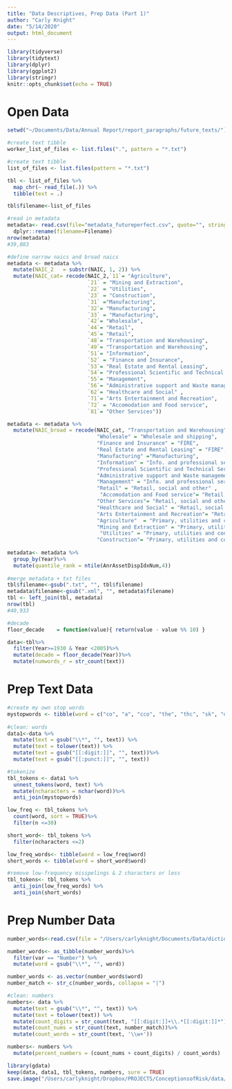 ```yaml
---
title: "Data Descriptives, Prep Data (Part 1)"
author: "Carly Knight"
date: "5/14/2020"
output: html_document
---
```


```r
library(tidyverse)
library(tidytext)
library(dplyr)
library(ggplot2)
library(stringr)
knitr::opts_chunk$set(echo = TRUE)
```

# Open Data
```r
setwd("~/Documents/Data/Annual Report/report_paragraphs/future_texts/")

#create text tibble
worker_list_of_files <- list.files(".", pattern = "*.txt")

#create text tibble
list_of_files <- list.files(pattern = "*.txt")

tbl <- list_of_files %>% 
  map_chr(~ read_file(.)) %>% 
  tibble(text = .)

tbl$filename<-list_of_files

#read in metadata
metadata<- read.csv(file="metadata_futureperfect.csv", quote="", stringsAsFactors=FALSE) %>%
  dplyr::rename(filename=Filename)
nrow(metadata) 
#39,883

#define narrow naics and broad naics
metadata <- metadata %>%
  mutate(NAIC_2   = substr(NAIC, 1, 2)) %>%
  mutate(NAIC_cat= recode(NAIC_2,`11`= "Agriculture",
                          `21` = "Mining and Extraction",
                          `22` = "Utilities", 
                          `23` = "Construction",
                          `31` ="Manufacturing", 
                          `32`= "Manufacturing", 
                          `33` = "Manufacturing", 
                          `42`= "Wholesale", 
                          `44`= "Retail",
                          `45`= "Retail",
                          `48`= "Transportation and Warehousing", 
                          `49`= "Transportation and Warehousing", 
                          `51`= "Information", 
                          `52` = "Finance and Insurance", 
                          `53`= "Real Estate and Rental Leasing", 
                          `54`= "Professional Scientific and Technical Services", 
                          `55`= "Management", 
                          `56`= "Administrative support and Waste management",
                          `62`= "Healthcare and Social" , 
                          `71`= "Arts Entertainment and Recreation", 
                          `72` = "Accomodation and Food service", 
                          `81`= "Other Services"))

metadata <- metadata %>%
  mutate(NAIC_broad = recode(NAIC_cat, "Transportation and Warehousing"  = "Wholesale and shipping",
                             "Wholesale" = "Wholesale and shipping",
                             "Finance and Insurance" = "FIRE",
                             "Real Estate and Rental Leasing" = "FIRE",
                             "Manufacturing" ="Manufacturing",
                             "Information" = "Info. and professional services",
                             "Professional Scientific and Technical Services" = "Info. and professional services",
                             "Administrative support and Waste management" = "Info. and professional services",
                             "Management" = "Info. and professional services",
                             "Retail" = "Retail, social and other" ,
                              "Accomodation and Food service"= "Retail, social and other" ,
                             "Other Services"= "Retail, social and other" ,
                             "Healthcare and Social" = "Retail, social and other" ,
                             "Arts Entertainment and Recreation"= "Retail, social and other" ,
                             "Agriculture"  = "Primary, utilities and construction",
                             "Mining and Extraction" = "Primary, utilities and construction",
                              "Utilities" = "Primary, utilities and construction",
                             "Construction"= "Primary, utilities and construction"))
                             
metadata<- metadata %>%
  group_by(Year)%>%
  mutate(quantile_rank = ntile(AnrAssetDispIdxNum,4))
                             
#merge metadata + txt files
tbl$filename<-gsub(".txt", "", tbl$filename)
metadata$filename<-gsub(".xml", "", metadata$filename)
tbl <- left_join(tbl, metadata)
nrow(tbl)
#40,933

#decade
floor_decade    = function(value){ return(value - value %% 10) }

data<-tbl%>%
  filter(Year>=1930 & Year <2005)%>%
  mutate(decade = floor_decade(Year))%>%
  mutate(numwords_r = str_count(text))
```


# Prep Text Data
```r
#create my own stop words
mystopwords <- tibble(word = c("co", "a", "cco", "the", "thc", "sk", "dca", "cg", "pap", "po", "txu", "corco", "cobo", "ourselves", "hers", "between", "yourself", "but", "again", "there", "about", "once", "during", "out", "very", "having", "with", "they", "own", "an", "be", "some", "for", "do", "its", "yours", "such", "into", "of", "most", "itself", "other", "off", "is", "s", "am", "or", "who", "as", "from", "him", "each", "the", "themselves", "until", "below", "are", "we", "these", "your", "his", "through", "don", "nor", "me", "were", "her", "more", "himself", "this", "down", "should", "our", "their", "while", "above", "both", "up", "to", "ours", "had", "she", "all", "no", "when", "at", "any", "before", "them", "same", "and", "been", "have", "in", "will", "on", "does", "yourselves", "then", "that", "because", "what", "over", "why", "so", "can", "did", "not",  "under", "he", "you", "herself", "has", "just", "where", "too", "only", "myself", "which", "those", "i", "after", "few", "whom", "t", "being", "if", "theirs", "my", "against", "a", "by", "doing", "it", "how", "further", "was", "here", "than", "but", "oh", "or", "on"))
         
#clean: words
data1<-data %>%
  mutate(text = gsub("\\*", "", text)) %>%
  mutate(text = tolower(text)) %>%
  mutate(text = gsub("[[:digit:]]", "", text))%>%
  mutate(text = gsub("[[:punct:]]", "", text))

#tokenize 
tbl_tokens <- data1 %>%
  unnest_tokens(word, text) %>%
  mutate(ncharacters = nchar(word))%>%
  anti_join(mystopwords)

low_freq <- tbl_tokens %>%
  count(word, sort = TRUE)%>%
  filter(n <=30)

short_word<- tbl_tokens %>%
  filter(ncharacters <=2)

low_freq_words<- tibble(word = low_freq$word)
short_words <- tibble(word = short_word$word)

#remove low-frequency misspelings & 2 characters or less
tbl_tokens<- tbl_tokens %>%
  anti_join(low_freq_words) %>%
  anti_join(short_words)
```

# Prep Number Data
```r
number_words<-read.csv(file = "/Users/carlyknight/Documents/Data/dictionaries/liwc2015dict.csv")   

number_words<- as_tibble(number_words)%>%
  filter(var == "Number") %>%
  mutate(word = gsub("\\*", "", word))

number_words <- as.vector(number_words$word)
number_match <- str_c(number_words, collapse = "|")

#clean: numbers
numbers<- data %>%
  mutate(text = gsub("\\*", "", text)) %>%
  mutate(text = tolower(text)) %>%
  mutate(count_digits = str_count(text, "[[:digit:]]+\\.*[[:digit:]]*"))%>%
  mutate(count_nums = str_count(text, number_match))%>%
  mutate(count_words = str_count(text, '\\w+')) 

numbers<- numbers %>%
  mutate(percent_numbers = (count_nums + count_digits) / count_words)
```

```r
library(gdata)
keep(data, data1, tbl_tokens, numbers, sure = TRUE)
save.image("/Users/carlyknight/Dropbox/PROJECTS/ConceptionsofRisk/data/dtm/text_data_prep.R")
```

